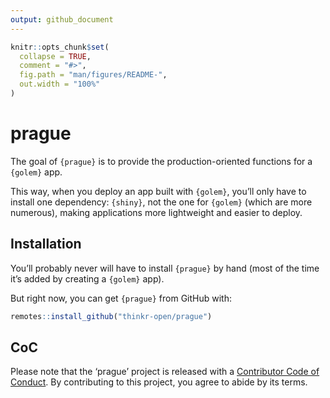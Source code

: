 ```yaml
---
output: github_document
---
```


<!-- README.md is generated from README.Rmd. Please edit that file -->

```r
knitr::opts_chunk$set(
  collapse = TRUE,
  comment = "#>",
  fig.path = "man/figures/README-",
  out.width = "100%"
)
```

# prague

<!-- badges: start -->
<!-- badges: end -->

The goal of `{prague}` is to provide the production-oriented functions for a `{golem}` app. 

This way, when you deploy an app built with `{golem}`, you'll only have to install one dependency: `{shiny}`, not the one for `{golem}` (which are more numerous), making applications more lightweight and easier to deploy.

## Installation

You'll probably never will have to install `{prague}` by hand (most of the time it's added by creating a `{golem}` app).

But right now, you can get `{prague}` from GitHub with: 

```r
remotes::install_github("thinkr-open/prague")
```

## CoC

Please note that the 'prague' project is released with a
[Contributor Code of Conduct](CODE_OF_CONDUCT.md).
By contributing to this project, you agree to abide by its terms.
